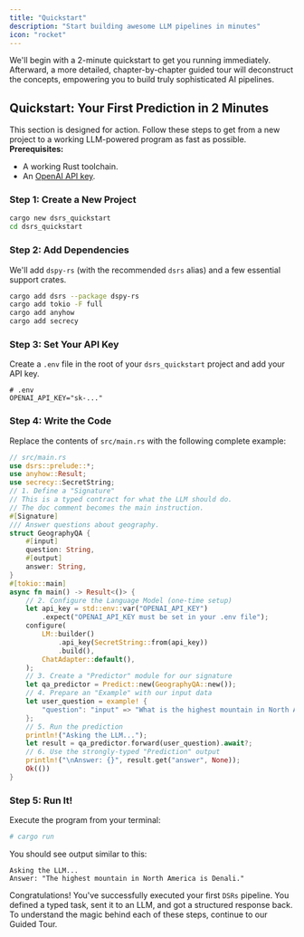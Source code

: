 ```yaml
---
title: "Quickstart"
description: "Start building awesome LLM pipelines in minutes"
icon: "rocket"
---
```


We'll begin with a 2-minute quickstart to get you running immediately. Afterward, a more detailed, chapter-by-chapter guided tour will deconstruct the concepts, empowering you to build truly sophisticated AI pipelines.

## Quickstart: Your First Prediction in 2 Minutes
This section is designed for action. Follow these steps to get from a new project to a working LLM-powered program as fast as possible.
**Prerequisites:**
*   A working Rust toolchain.
*   An [OpenAI API key](https://platform.openai.com/api-keys).
### Step 1: Create a New Project
```bash
cargo new dsrs_quickstart
cd dsrs_quickstart
```
### Step 2: Add Dependencies
We'll add `dspy-rs` (with the recommended `dsrs` alias) and a few essential support crates.
```bash
cargo add dsrs --package dspy-rs
cargo add tokio -F full
cargo add anyhow
cargo add secrecy
```
### Step 3: Set Your API Key
Create a `.env` file in the root of your `dsrs_quickstart` project and add your API key.
```dotenv
# .env
OPENAI_API_KEY="sk-..."
```
### Step 4: Write the Code
Replace the contents of `src/main.rs` with the following complete example:
```rust
// src/main.rs
use dsrs::prelude::*;
use anyhow::Result;
use secrecy::SecretString;
// 1. Define a "Signature"
// This is a typed contract for what the LLM should do.
// The doc comment becomes the main instruction.
#[Signature]
/// Answer questions about geography.
struct GeographyQA {
    #[input]
    question: String,
    #[output]
    answer: String,
}
#[tokio::main]
async fn main() -> Result<()> {
    // 2. Configure the Language Model (one-time setup)
    let api_key = std::env::var("OPENAI_API_KEY")
        .expect("OPENAI_API_KEY must be set in your .env file");
    configure(
        LM::builder()
            .api_key(SecretString::from(api_key))
            .build(),
        ChatAdapter::default(),
    );
    // 3. Create a "Predictor" module for our signature
    let qa_predictor = Predict::new(GeographyQA::new());
    // 4. Prepare an "Example" with our input data
    let user_question = example! {
        "question": "input" => "What is the highest mountain in North America?",
    };
    // 5. Run the prediction
    println!("Asking the LLM...");
    let result = qa_predictor.forward(user_question).await?;
    // 6. Use the strongly-typed "Prediction" output
    println!("\nAnswer: {}", result.get("answer", None));
    Ok(())
}
```
### Step 5: Run It!
Execute the program from your terminal:
```bash
# cargo run
```
You should see output similar to this:
```
Asking the LLM...
Answer: "The highest mountain in North America is Denali."
```
Congratulations! You've successfully executed your first `DSRs` pipeline. You defined a typed task, sent it to an LLM, and got a structured response back.
To understand the magic behind each of these steps, continue to our Guided Tour.

